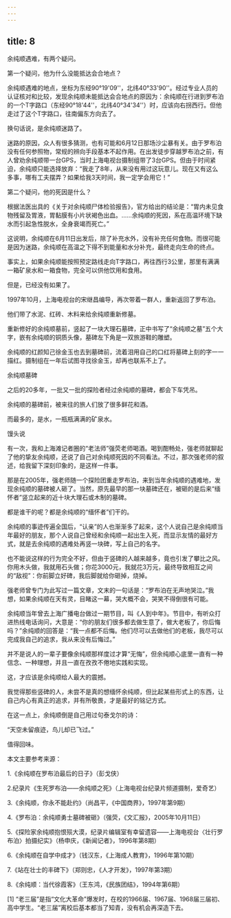 ```yaml
---
---
---
```

title: 8
---



余纯顺遇难，有两个疑问。

第一个疑问，他为什么没能抵达会合地点？

余纯顺遇难的地点，坐标为东经90°19'09''，北纬40°33'90''。经过专业人员的认证核对和比较，发现余纯顺未能抵达会合地点的原因为：余纯顺在行进到罗布泊的一个T字路口（东经90°18'44''，北纬40°34'34''）时，应该向右拐西行。但他走过了这个T字路口，往南偏东方向去了。

换句话说，是余纯顺迷路了。

迷路的原因，众人有很多猜测，也有可能和6月12日那场沙尘暴有关。由于罗布泊没有任何参照物，常规的辨向手段基本不起作用。在出发徒步穿越罗布泊之前，有人曾劝余纯顺带一台GPS，当时上海电视台摄制组带了3台GPS。但由于时间紧迫，余纯顺只能选择放弃：“我走了8年，从来没有用过这玩意儿。现在又有这么多事，哪有工夫摆弄？如果给我3天时间，我一定学会用它！”

第二个疑问，他的死因是什么？

根据法医出具的《关于对余纯顺尸体检验报告》，官方给出的结论是：“胃内未见食物残留及胃液，胃黏膜有小片状褐色出血。……余纯顺的死因，系在高温环境下缺水而引起急性脱水，全身衰竭而死亡。”

这说明，余纯顺在6月11日出发后，除了补充水外，没有补充任何食物。而很可能是因为迷路，余纯顺在高温之下得不到能量和水分补充，最终走向生命的终点。

事实上，如果余纯顺能按照预定路线走向T字路口，再往西行3公里，那里有满满一箱矿泉水和一箱食物，完全可以供他饮用和食用。

但是，已经没有如果了。

1997年10月，上海电视台的宋继昌编导，再次带着一群人，重新返回了罗布泊。

他们带了水泥、红砖、木料来给余纯顺重新修墓。

重新修好的余纯顺墓前，竖起了一块大理石墓碑，正中书写了“余纯顺之墓”五个大字，嵌有余纯顺的铜质头像，墓碑左下角是一双旅游鞋的雕塑。

余纯顺的红颜知己徐金玉也去到墓碑前，流着泪用自己的口红将墓碑上刻的字一一描红。摄制组在一年后试图寻找徐金玉，却再也联系不上了。

余纯顺墓碑



之后的20多年，一批又一批的探险者经过余纯顺的墓碑，都会下车凭吊。

余纯顺的墓碑前，被来往的旅人们放了很多鲜花和酒。

而最多的，是水，一瓶瓶满满的矿泉水。

馒头说

有一次，我和上海滩记者圈的“老法师”强荧老师喝酒。喝到酣畅处，强老师就聊起了他的挚友余纯顺，还说了自己对余纯顺死因的不同看法。不过，那次强老师的叙述，给我留下深刻印象的，是这样一件事。

那是在2005年，强老师随一个探险团重走罗布泊，来到当年余纯顺的遇难地，发现余纯顺的墓碑被人砸了。当然，原先最早的那一块墓碑还在，被砸的是后来“缅怀者”竖立起来的近十块大理石或木制的墓碑。

都是谁干的呢？都是余纯顺的“缅怀者”们干的。

余纯顺的事迹传遍全国后，“认亲”的人也渐渐多了起来，这个人说自己是余纯顺当年最好的朋友，那个人说自己曾经和余纯顺一起出生入死，而显示友情的最好方式，就是去余纯顺的遇难处再竖一块碑，写上自己的名字。

也不能说这样的行为完全不好，但由于竖碑的人越来越多，竟也引发了攀比之风。你用木头做，我就用石头做；你花3000元，我就花3万元，最终导致相互之间的“敌视”：你前脚立好碑，我后脚就给你砸掉，烧掉。

强老师曾专门为此写过一篇文章，文末的一句话是：“罗布泊在无声地哭泣。”我想，如果余纯顺在天有灵，目睹这一幕，哭大概不会，哭笑不得倒很有可能。

余纯顺当年曾去上海广播电台做过一期节目，叫《人到中年》。节目中，有听众打进热线电话询问，大意是：“你的朋友们很多都去做生意了，做大老板了，你后悔吗？”余纯顺的回答是：“我一点都不后悔。他们尽可以去做他们的老板，我尽可以完成我自己的追求，我从来没有后悔过。”

并不是说人的一辈子要像余纯顺那样度过才算“无悔”，但余纯顺心底里一直有一种信念、一种理想，并且一直在孜孜不倦地实践和实现。

这，才应该是余纯顺给人最大的震撼。

我觉得那些竖碑的人，未尝不是真的想缅怀余纯顺，但比起某些形式上的东西，让自己内心有真正的追求，并有所敬畏，才是最好的铭记方式。

在这一点上，余纯顺倒是自己用过句泰戈尔的诗：

“天空未留痕迹，鸟儿却已飞过。”

值得回味。

本文主要参考来源：

1.《余纯顺在罗布泊最后的日子》（彭戈侠）

2.纪录片《生死罗布泊——余纯顺之死》（上海电视台纪录片频道摄制，爱奇艺）

3.《余纯顺，你永不能赴约》（尚昌平，《中国商界》，1997年第9期）

4.《罗布泊：余纯顺勇士墓碑被砸》（强荧，《文汇报》，2005年10月11日）

5.《探险家余纯顺抱恨殒大漠，纪录片编辑室有幸留遗容——上海电视台〈壮行罗布泊〉拍摄纪实》（杨申庆，《新闻记者》，1996年第8期）

6.《余纯顺在自学中成才》（钱汉东，《上海成人教育》，1996年第10期）

7.《站在壮士的丰碑下》（郑则忠，《人才开发》，1997年第3期）

8.《余纯顺：当代徐霞客》（王东鸿，《民族团结》，1994年第6期）

[1] “老三届”是指“文化大革命”爆发时，在校的1966届、1967届、1968届三届初、高中学生。“老三届”离校后基本都当了知青，没有机会再深造下去。